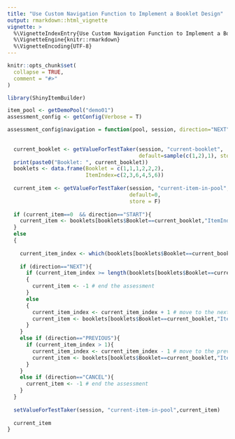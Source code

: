 ```yaml
---
title: "Use Custom Navigation Function to Implement a Booklet Design"
output: rmarkdown::html_vignette
vignette: >
  %\VignetteIndexEntry{Use Custom Navigation Function to Implement a Booklet Design}
  %\VignetteEngine{knitr::rmarkdown}
  %\VignetteEncoding{UTF-8}
---
```


```r
knitr::opts_chunk$set(
  collapse = TRUE,
  comment = "#>"
)
```

```r
library(ShinyItemBuilder)
```

```r
item_pool <- getDemoPool("demo01")
assessment_config <- getConfig(Verbose = T) 
```

```r
assessment_config$navigation = function(pool, session, direction="NEXT"){
  
  
  current_booklet <- getValueForTestTaker(session, "current-booklet", 
                                          default=sample(c(1,2),1), store = T)
  print(paste0("Booklet: ", current_booklet))
  booklets <- data.frame(Booklet = c(1,1,1,2,2,2),
                         ItemIndex=c(2,3,6,4,5,6))
  
  current_item <- getValueForTestTaker(session, "current-item-in-pool", 
                                       default=0, 
                                       store = F)
  
  if (current_item==0  && direction=="START"){
    current_item <- booklets[booklets$Booklet==current_booklet,"ItemIndex"][1]
  }
  else
  {
    
    current_item_index <- which(booklets[booklets$Booklet==current_booklet,"ItemIndex"]==current_item)
    
    if (direction=="NEXT"){
      if (current_item_index >= length(booklets[booklets$Booklet==current_booklet,"ItemIndex"]))
      {
        current_item <- -1 # end the assessment
      }
      else
      {
        current_item_index <- current_item_index + 1 # move to the next item
        current_item <- booklets[booklets$Booklet==current_booklet,"ItemIndex"][current_item_index]
      }
    }
    else if (direction=="PREVIOUS"){
      if (current_item_index > 1){
        current_item_index <- current_item_index - 1 # move to the previous item
        current_item <- booklets[booklets$Booklet==current_booklet,"ItemIndex"][current_item_index]
      }
    }
    else if (direction=="CANCEL"){
      current_item <- -1 # end the assessment
    }
  }
  
  setValueForTestTaker(session, "current-item-in-pool",current_item)
  
  current_item
}

```
